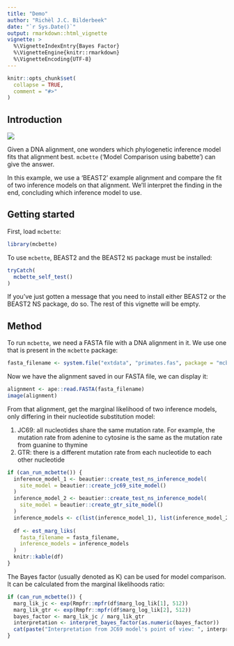 ```yaml
---
title: "Demo"
author: "Richèl J.C. Bilderbeek"
date: "`r Sys.Date()`"
output: rmarkdown::html_vignette
vignette: >
  %\VignetteIndexEntry{Bayes Factor}
  %\VignetteEngine{knitr::rmarkdown}
  %\VignetteEncoding{UTF-8}
---
```


```r
knitr::opts_chunk$set(
  collapse = TRUE,
  comment = "#>"
)
```

## Introduction

![](mcbette_logo.png)

Given a DNA alignment, one wonders which phylogenetic inference model
fits that alignment best. `mcbette` ('Model Comparison using babette') 
can give the answer.

In this example, we use a 'BEAST2' example alignment and compare the fit
of two inference models on that alignment. We'll interpret the finding
in the end, concluding which inference model to use.

## Getting started

First, load `mcbette`:

```r
library(mcbette)
```

To use `mcbette`, BEAST2 and the BEAST2 `NS` package must be installed:

```r
tryCatch(
  mcbette_self_test()
)
```

If you've just gotten a message that you need to install either
BEAST2 or the BEAST2 NS package, do so. The rest of this
vignette will be empty.

## Method

To run `mcbette`, we need a FASTA file with a DNA alignment in it.
We use one that is present in the `mcbette` package:

```r
fasta_filename <- system.file("extdata", "primates.fas", package = "mcbette")
```

Now we have the alignment saved in our FASTA file, we can display it:

```r
alignment <- ape::read.FASTA(fasta_filename)
image(alignment)
```

From that alignment, get the marginal likelihood of two inference models,
only differing in their nucleotide substitution model:

  1. JC69: all nucleotides share the same mutation rate. 
     For example, the
     mutation rate from adenine to cytosine is the same as the
     mutation rate from guanine to thymine
  2. GTR: there is a different mutation rate from each nucleotide to each
     other nucleotide

```r
if (can_run_mcbette()) {
  inference_model_1 <- beautier::create_test_ns_inference_model(
    site_model = beautier::create_jc69_site_model()   
  )
  inference_model_2 <- beautier::create_test_ns_inference_model(
    site_model = beautier::create_gtr_site_model()   
  )
  inference_models <- c(list(inference_model_1), list(inference_model_2))
  
  df <- est_marg_liks(
    fasta_filename = fasta_filename, 
    inference_models = inference_models
  )
  knitr::kable(df)
}
```

The Bayes factor (usually denoted as K) can be used for model comparison. 
It can be calculated from the marginal likelihoods ratio:

```r
if (can_run_mcbette()) {
  marg_lik_jc <- exp(Rmpfr::mpfr(df$marg_log_lik[1], 512))
  marg_lik_gtr <- exp(Rmpfr::mpfr(df$marg_log_lik[2], 512))
  bayes_factor <- marg_lik_jc / marg_lik_gtr
  interpretation <- interpret_bayes_factor(as.numeric(bayes_factor))
  cat(paste("Interpretation from JC69 model's point of view: ", interpretation))
}
```
